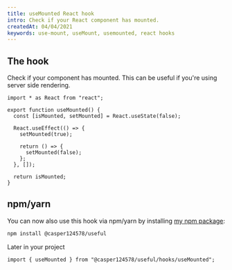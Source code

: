 ```yaml
---
title: useMounted React hook
intro: Check if your React component has mounted.
createdAt: 04/04/2021
keywords: use-mount, useMount, usemounted, react hooks
---
```


## The hook

Check if your component has mounted. This can be useful if you're using server side rendering.

```tsx
import * as React from "react";

export function useMounted() {
  const [isMounted, setMounted] = React.useState(false);

  React.useEffect(() => {
    setMounted(true);

    return () => {
      setMounted(false);
    };
  }, []);

  return isMounted;
}
```

## npm/yarn

You can now also use this hook via npm/yarn by installing [my npm package](https://npm.im/@casper124578/useful):

```bash
npm install @casper124578/useful
```

Later in your project

```tsx
import { useMounted } from "@casper124578/useful/hooks/useMounted";
```

